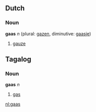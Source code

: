 ==Dutch==
===Noun===
'''gaas''' ''n'' (plural: [[gazen]], diminutive: [[gaasje]])

# [[gauze]]

==Tagalog==
===Noun===
'''gaas''' ''n''

# [[gas]]

[[nl:gaas]]
